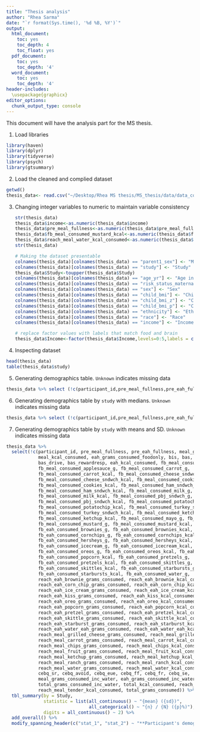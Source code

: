 ```yaml
---
title: "Thesis analysis"
author: "Rhea Sarma" 
date: "`r format(Sys.time(), '%d %B, %Y')`"
output:
  html_document:
    toc: yes
    toc_depth: 4
    toc_float: yes
  pdf_document:
    toc: yes
    toc_depth: '4'
  word_document:
    toc: yes
    toc_depth: '4'
header-includes: 
  \usepackage{graphicx}
editor_options: 
  chunk_output_type: console
---
```


This document will have the analysis part for the MS thesis.

1.  Load libraries

```r
library(haven)
library(dplyr)
library(tidyverse)
library(psych)
library(gtsummary)

```

2.  Load the cleaned and complied dataset

```r
getwd()
thesis_data<- read.csv("~/Desktop/Rhea MS thesis/MS_thesis/data/data_compiled.csv")
```

3.  Changing integer variables to numeric to maintain variable consistency

    ```r
    str(thesis_data)
    thesis_data$income<-as.numeric(thesis_data$income)
    thesis_data$pre_meal_fullness<-as.numeric(thesis_data$pre_meal_fullness)
    thesis_data$fb_meal_consumed_mustard_kcal<-as.numeric(thesis_data$fb_meal_consumed_mustard_kcal)
    thesis_data$reach_meal_water_kcal_consumed<-as.numeric(thesis_data$reach_meal_water_kcal_consumed)
    str(thesis_data)

    # Making the dataset presentable
    colnames(thesis_data)[colnames(thesis_data) == "parent1_sex"] <- "Measured Parent"
    colnames(thesis_data)[colnames(thesis_data) == "study"] <- "Study"
    thesis_data$Study<-toupper(thesis_data$Study)
    colnames(thesis_data)[colnames(thesis_data) == "age_yr"] <- "Age in years"
    colnames(thesis_data)[colnames(thesis_data) == "risk_status_maternal"] <- "Maternal risk status"
    colnames(thesis_data)[colnames(thesis_data) == "sex"] <- "Sex"
    colnames(thesis_data)[colnames(thesis_data) == "child_bmi"] <- "Child BMI"
    colnames(thesis_data)[colnames(thesis_data) == "child_bmi_z"] <- "Child BMI z-score"
    colnames(thesis_data)[colnames(thesis_data) == "child_bmi_p"] <- "Child BMI percentile"
    colnames(thesis_data)[colnames(thesis_data) == "ethnicity"] <- "Ethinicity"
    colnames(thesis_data)[colnames(thesis_data) == "race"] <- "Race"
    colnames(thesis_data)[colnames(thesis_data) == "income"] <- "Income"

    # replace factor values with labels that match food and brain 
    thesis_data$Income<-factor(thesis_data$Income,levels=0:5,labels = c("<$20,000","$20,000-$35,000","$36,000-$50,000","$51,000-$75,000","$76,000-$100,000",">$100,000"))
    ```

4.  Inspecting dataset

```r
head(thesis_data)
table(thesis_data$study)
```

5.  Generating demographics table. `Unknown` indicates missing data

```r
thesis_data %>% select (!c(participant_id,pre_meal_fullness,pre_eah_fullness, meal_grams_consumed, meal_kcal_consumed, eah_grams_consumed_foodonly,bis, bas,bas_funseeking, bas_drive, bas_rewardresp, eah_kcal_consumed,fb_meal_consumed_applesauce_kcal, fb_meal_consumed_applesauce_g, fb_meal_consumed_carrot_g, fb_meal_consumed_carrot_kcal, fb_meal_consumed_cheese_sndwch_g, fb_meal_consumed_cheese_sndwch_kcal, fb_meal_consumed_cookies_g, fb_meal_consumed_cookies_kcal, fb_meal_consumed_ham_sndwch_g, fb_meal_consumed_ham_sndwch_kcal, fb_meal_consumed_milk_g, fb_meal_consumed_milk_kcal, fb_meal_consumed_pbj_sndwch_g, fb_meal_consumed_pbj_sndwch_kcal, fb_meal_consumed_potatochip_g, fb_meal_consumed_potatochip_kcal, fb_meal_consumed_turkey_sndwch_g, fb_meal_consumed_turkey_sndwch_kcal, fb_meal_consumed_ketchup_g, fb_meal_consumed_ketchup_kcal, fb_meal_consumed_mayo_g, fb_meal_consumed_mayo_kcal, fb_meal_consumed_mustard_g, fb_meal_consumed_mustard_kcal,fb_eah_consumed_brownies_g, fb_eah_consumed_brownies_kcal, fb_eah_consumed_cornchips_g,fb_eah_consumed_cornchips_kcal,fb_eah_consumed_hersheys_g,fb_eah_consumed_hersheys_kcal,fb_eah_consumed_icecream_g,fb_eah_consumed_icecream_kcal,fb_eah_consumed_oreos_g, fb_eah_consumed_oreos_kcal, fb_eah_consumed_popcorn_g,fb_eah_consumed_popcorn_kcal, fb_eah_consumed_pretzels_g, fb_eah_consumed_pretzels_kcal, fb_eah_consumed_skittles_g, fb_eah_consumed_skittles_kcal, fb_eah_consumed_starbursts_g,fb_eah_consumed_starbursts_kcal, fb_eah_consumed_water_g, reach_eah_brownie_grams_consumed, reach_eah_brownie_kcal_consumed, reach_eah_corn_chip_grams_consumed, reach_eah_corn_chip_kcal_consumed, reach_eah_ice_cream_grams_consumed,reach_eah_ice_cream_kcal_consumed,reach_eah_kiss_grams_consumed,reach_eah_kiss_kcal_consumed,reach_eah_oreo_grams_consumed, reach_eah_oreo_kcal_consumed, reach_eah_popcorn_grams_consumed, reach_eah_popcorn_kcal_consumed, reach_eah_pretzel_grams_consumed, reach_eah_pretzel_kcal_consumed, reach_eah_skittle_grams_consumed, reach_eah_skittle_kcal_consumed, reach_eah_starburst_grams_consumed, reach_eah_starburst_kcal_consumed,reach_eah_water_eah_grams_consumed,reach_eah_water_eah_kcal_consumed, reach_meal_grilled_cheese_grams_consumed,reach_meal_grilled_cheese_kcal_consumed, reach_meal_carrot_grams_consumed, reach_meal_carrot_kcal_consumed, reach_meal_chips_grams_consumed, reach_meal_chips_kcal_consumed, reach_meal_fruit_grams_consumed, reach_meal_fruit_kcal_consumed, reach_meal_ketchup_grams_consumed, reach_meal_ketchup_kcal_consumed, reach_meal_ranch_grams_consumed, reach_meal_ranch_kcal_consumed, reach_meal_water_grams_consumed, reach_meal_water_kcal_consumed, cebq_sr, cebq_avoid, cebq_eue, cebq_ff, cebq_fr, cebq_se, meal_grams_consumed_inc_water, eah_grams_consumed_inc_water,total_grams_consumed_inc_water, total_kcal_consumed, reach_meal_tender_grams_consumed, reach_meal_tender_kcal_consumed, total_grams_consumed)) %>% tbl_summary()
```

6.  Generating demographics table by `study` with medians. `Unknown` indicates missing data

```r
thesis_data %>% select (!c(participant_id,pre_meal_fullness,pre_eah_fullness, meal_grams_consumed, meal_kcal_consumed, eah_grams_consumed_foodonly,bis, bas,bas_funseeking, bas_drive, bas_rewardresp, eah_kcal_consumed,fb_meal_consumed_applesauce_kcal, fb_meal_consumed_applesauce_g, fb_meal_consumed_carrot_g, fb_meal_consumed_carrot_kcal, fb_meal_consumed_cheese_sndwch_g, fb_meal_consumed_cheese_sndwch_kcal, fb_meal_consumed_cookies_g, fb_meal_consumed_cookies_kcal, fb_meal_consumed_ham_sndwch_g, fb_meal_consumed_ham_sndwch_kcal, fb_meal_consumed_milk_g, fb_meal_consumed_milk_kcal, fb_meal_consumed_pbj_sndwch_g, fb_meal_consumed_pbj_sndwch_kcal, fb_meal_consumed_potatochip_g, fb_meal_consumed_potatochip_kcal, fb_meal_consumed_turkey_sndwch_g, fb_meal_consumed_turkey_sndwch_kcal, fb_meal_consumed_ketchup_g, fb_meal_consumed_ketchup_kcal, fb_meal_consumed_mayo_g, fb_meal_consumed_mayo_kcal, fb_meal_consumed_mustard_g, fb_meal_consumed_mustard_kcal,fb_eah_consumed_brownies_g, fb_eah_consumed_brownies_kcal, fb_eah_consumed_cornchips_g,fb_eah_consumed_cornchips_kcal,fb_eah_consumed_hersheys_g,fb_eah_consumed_hersheys_kcal,fb_eah_consumed_icecream_g,fb_eah_consumed_icecream_kcal,fb_eah_consumed_oreos_g, fb_eah_consumed_oreos_kcal, fb_eah_consumed_popcorn_g,fb_eah_consumed_popcorn_kcal, fb_eah_consumed_pretzels_g, fb_eah_consumed_pretzels_kcal, fb_eah_consumed_skittles_g, fb_eah_consumed_skittles_kcal, fb_eah_consumed_starbursts_g,fb_eah_consumed_starbursts_kcal, fb_eah_consumed_water_g, reach_eah_brownie_grams_consumed, reach_eah_brownie_kcal_consumed, reach_eah_corn_chip_grams_consumed, reach_eah_corn_chip_kcal_consumed, reach_eah_ice_cream_grams_consumed,reach_eah_ice_cream_kcal_consumed,reach_eah_kiss_grams_consumed,reach_eah_kiss_kcal_consumed,reach_eah_oreo_grams_consumed, reach_eah_oreo_kcal_consumed, reach_eah_popcorn_grams_consumed, reach_eah_popcorn_kcal_consumed, reach_eah_pretzel_grams_consumed, reach_eah_pretzel_kcal_consumed, reach_eah_skittle_grams_consumed, reach_eah_skittle_kcal_consumed, reach_eah_starburst_grams_consumed, reach_eah_starburst_kcal_consumed,reach_eah_water_eah_grams_consumed,reach_eah_water_eah_kcal_consumed, reach_meal_grilled_cheese_grams_consumed,reach_meal_grilled_cheese_kcal_consumed, reach_meal_carrot_grams_consumed, reach_meal_carrot_kcal_consumed, reach_meal_chips_grams_consumed, reach_meal_chips_kcal_consumed, reach_meal_fruit_grams_consumed, reach_meal_fruit_kcal_consumed, reach_meal_ketchup_grams_consumed, reach_meal_ketchup_kcal_consumed, reach_meal_ranch_grams_consumed, reach_meal_ranch_kcal_consumed, reach_meal_water_grams_consumed, reach_meal_water_kcal_consumed, cebq_sr, cebq_avoid, cebq_eue, cebq_ff, cebq_fr, cebq_se, meal_grams_consumed_inc_water, eah_grams_consumed_inc_water,total_grams_consumed_inc_water, total_kcal_consumed, reach_meal_tender_grams_consumed, reach_meal_tender_kcal_consumed, total_grams_consumed)) %>% tbl_summary(by = Study)

```

7.  Generating demographics table by `study` with means and SD. `Unknown` indicates missing data

```r
thesis_data %>% 
  select(!c(participant_id, pre_meal_fullness, pre_eah_fullness, meal_grams_consumed, 
            meal_kcal_consumed, eah_grams_consumed_foodonly, bis, bas, bas_funseeking, 
            bas_drive, bas_rewardresp, eah_kcal_consumed, fb_meal_consumed_applesauce_kcal, 
            fb_meal_consumed_applesauce_g, fb_meal_consumed_carrot_g, 
            fb_meal_consumed_carrot_kcal, fb_meal_consumed_cheese_sndwch_g, 
            fb_meal_consumed_cheese_sndwch_kcal, fb_meal_consumed_cookies_g, 
            fb_meal_consumed_cookies_kcal, fb_meal_consumed_ham_sndwch_g, 
            fb_meal_consumed_ham_sndwch_kcal, fb_meal_consumed_milk_g, 
            fb_meal_consumed_milk_kcal, fb_meal_consumed_pbj_sndwch_g, 
            fb_meal_consumed_pbj_sndwch_kcal, fb_meal_consumed_potatochip_g, 
            fb_meal_consumed_potatochip_kcal, fb_meal_consumed_turkey_sndwch_g, 
            fb_meal_consumed_turkey_sndwch_kcal, fb_meal_consumed_ketchup_g, 
            fb_meal_consumed_ketchup_kcal, fb_meal_consumed_mayo_g, fb_meal_consumed_mayo_kcal, 
            fb_meal_consumed_mustard_g, fb_meal_consumed_mustard_kcal, 
            fb_eah_consumed_brownies_g, fb_eah_consumed_brownies_kcal, 
            fb_eah_consumed_cornchips_g, fb_eah_consumed_cornchips_kcal, 
            fb_eah_consumed_hersheys_g, fb_eah_consumed_hersheys_kcal, 
            fb_eah_consumed_icecream_g, fb_eah_consumed_icecream_kcal, 
            fb_eah_consumed_oreos_g, fb_eah_consumed_oreos_kcal, fb_eah_consumed_popcorn_g, 
            fb_eah_consumed_popcorn_kcal, fb_eah_consumed_pretzels_g, 
            fb_eah_consumed_pretzels_kcal, fb_eah_consumed_skittles_g, 
            fb_eah_consumed_skittles_kcal, fb_eah_consumed_starbursts_g, 
            fb_eah_consumed_starbursts_kcal, fb_eah_consumed_water_g, 
            reach_eah_brownie_grams_consumed, reach_eah_brownie_kcal_consumed, 
            reach_eah_corn_chip_grams_consumed, reach_eah_corn_chip_kcal_consumed, 
            reach_eah_ice_cream_grams_consumed, reach_eah_ice_cream_kcal_consumed, 
            reach_eah_kiss_grams_consumed, reach_eah_kiss_kcal_consumed, 
            reach_eah_oreo_grams_consumed, reach_eah_oreo_kcal_consumed, 
            reach_eah_popcorn_grams_consumed, reach_eah_popcorn_kcal_consumed, 
            reach_eah_pretzel_grams_consumed, reach_eah_pretzel_kcal_consumed, 
            reach_eah_skittle_grams_consumed, reach_eah_skittle_kcal_consumed, 
            reach_eah_starburst_grams_consumed, reach_eah_starburst_kcal_consumed, 
            reach_eah_water_eah_grams_consumed, reach_eah_water_eah_kcal_consumed, 
            reach_meal_grilled_cheese_grams_consumed, reach_meal_grilled_cheese_kcal_consumed, 
            reach_meal_carrot_grams_consumed, reach_meal_carrot_kcal_consumed, 
            reach_meal_chips_grams_consumed, reach_meal_chips_kcal_consumed, 
            reach_meal_fruit_grams_consumed, reach_meal_fruit_kcal_consumed, 
            reach_meal_ketchup_grams_consumed, reach_meal_ketchup_kcal_consumed, 
            reach_meal_ranch_grams_consumed, reach_meal_ranch_kcal_consumed, 
            reach_meal_water_grams_consumed, reach_meal_water_kcal_consumed, 
            cebq_sr, cebq_avoid, cebq_eue, cebq_ff, cebq_fr, cebq_se, 
            meal_grams_consumed_inc_water, eah_grams_consumed_inc_water, 
            total_grams_consumed_inc_water, total_kcal_consumed, reach_meal_tender_grams_consumed, 
            reach_meal_tender_kcal_consumed, total_grams_consumed)) %>% 
  tbl_summary(by = Study, 
              statistic = list(all_continuous() ~ "{mean} ({sd})", 
                               all_categorical() ~ "{n} / {N} ({p}%)"), 
              digits = all_continuous() ~ 2) %>% 
  add_overall() %>% 
  modify_spanning_header(c("stat_1", "stat_2") ~ "**Participant's demographics by study**")

```
